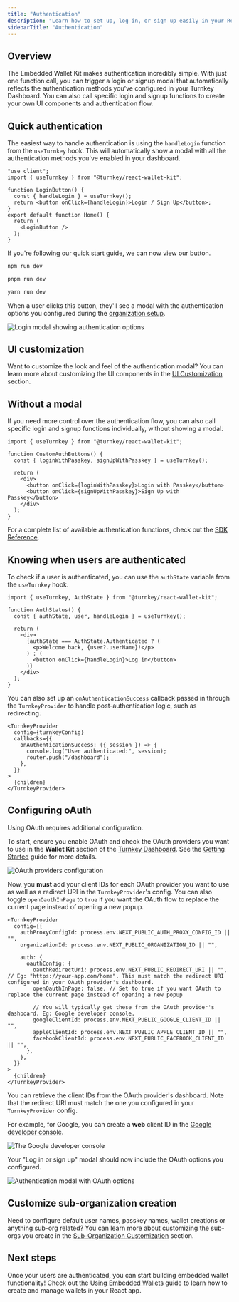 ```yaml
---
title: "Authentication"
description: "Learn how to set up, log in, or sign up easily in your React app using @turnkey/react-wallet-kit."
sidebarTitle: "Authentication"
---
```


## Overview

The Embedded Wallet Kit makes authentication incredibly simple. With just one function call, you can trigger a login or signup modal that automatically reflects the authentication methods you’ve configured in your Turnkey Dashboard. You can also call specific login and signup functions to create your own UI components and authentication flow.

## Quick authentication

The easiest way to handle authentication is using the `handleLogin` function from the `useTurnkey` hook. This will automatically show a modal with all the authentication methods you've enabled in your dashboard.

```tsx page.tsx
"use client";
import { useTurnkey } from "@turnkey/react-wallet-kit";

function LoginButton() {
  const { handleLogin } = useTurnkey();
  return <button onClick={handleLogin}>Login / Sign Up</button>;
}
export default function Home() {
  return (
    <LoginButton /> 
  );
}
```

If you're following our quick start guide, we can now view our button.

<CodeGroup>

```bash npm
npm run dev
```

```bash pnpm
pnpm run dev
```

```bash yarn
yarn run dev
```

</CodeGroup>

When a user clicks this button, they'll see a modal with the authentication options you configured during the [organization setup](/sdks/react/getting-started#turnkey-organization-setup).

<img
  src="/images/sdks/img/react/auth-component-1.png"
  alt="Login modal showing authentication options"
/>

## UI customization

Want to customize the look and feel of the authentication modal? You can learn more about customizing the UI components in the [UI Customization](/sdks/react/ui-customization) section.

## Without a modal

If you need more control over the authentication flow, you can also call specific login and signup functions individually, without showing a modal.

```tsx
import { useTurnkey } from "@turnkey/react-wallet-kit";

function CustomAuthButtons() {
  const { loginWithPasskey, signUpWithPasskey } = useTurnkey();

  return (
    <div>
      <button onClick={loginWithPasskey}>Login with Passkey</button>
      <button onClick={signUpWithPasskey}>Sign Up with Passkey</button>
    </div>
  );
}
```

For a complete list of available authentication functions, check out the [SDK Reference](/generated-docs/formatted/core/turnkey-client-add-oauth-provider).

## Knowing when users are authenticated

To check if a user is authenticated, you can use the `authState` variable from the `useTurnkey` hook.

```tsx
import { useTurnkey, AuthState } from "@turnkey/react-wallet-kit";

function AuthStatus() {
  const { authState, user, handleLogin } = useTurnkey();

  return (
    <div>
      {authState === AuthState.Authenticated ? (
        <p>Welcome back, {user?.userName}!</p>
      ) : (
        <button onClick={handleLogin}>Log in</button>
      )}
    </div>
  );
}
```

You can also set up an `onAuthenticationSuccess` callback passed in through the `TurnkeyProvider` to handle post-authentication logic, such as redirecting.

```tsx
<TurnkeyProvider
  config={turnkeyConfig}
  callbacks={{
    onAuthenticationSuccess: ({ session }) => {
      console.log("User authenticated:", session);
      router.push("/dashboard");
    },
  }}
>
  {children}
</TurnkeyProvider>
```

## Configuring oAuth

Using OAuth requires additional configuration.

To start, ensure you enable OAuth and check the OAuth providers you want to use in the **Wallet Kit** section of the [Turnkey Dashboard](https://app.turnkey.com). See the [Getting Started](/sdks/react/getting-started) guide for more details.

<img
  src="/images/sdks/img/react/oauth-panel.png"
  alt="OAuth providers configuration"
/>

Now, you **must** add your client IDs for each OAuth provider you want to use as well as a redirect URI in the `TurnkeyProvider`'s config. You can also toggle `openOauthInPage` to `true` if you want the OAuth flow to replace the current page instead of opening a new popup.

```tsx
<TurnkeyProvider
  config={{
    authProxyConfigId: process.env.NEXT_PUBLIC_AUTH_PROXY_CONFIG_ID || "",
    organizationId: process.env.NEXT_PUBLIC_ORGANIZATION_ID || "",

    auth: {
      oauthConfig: {
        oauthRedirectUri: process.env.NEXT_PUBLIC_REDIRECT_URI || "", // Eg: "https://your-app.com/home". This must match the redirect URI configured in your OAuth provider's dashboard.
        openOauthInPage: false, // Set to true if you want OAuth to replace the current page instead of opening a new popup

        // You will typically get these from the OAuth provider's dashboard. Eg: Google developer console.
        googleClientId: process.env.NEXT_PUBLIC_GOOGLE_CLIENT_ID || "",
        appleClientId: process.env.NEXT_PUBLIC_APPLE_CLIENT_ID || "",
        facebookClientId: process.env.NEXT_PUBLIC_FACEBOOK_CLIENT_ID || "",
      },
    },
  }}
>
  {children}
</TurnkeyProvider>
```

You can retrieve the client IDs from the OAuth provider's dashboard. Note that the redirect URI must match the one you configured in your `TurnkeyProvider` config.

For example, for Google, you can create a **web** client ID in the [Google developer console](https://console.developers.google.com/apis/credentials).

<img
  src="/images/sdks/img/react/google-dev-console.png"
  alt="The Google developer console"
/>

Your "Log in or sign up" modal should now include the OAuth options you configured.

<img
  src="/images/sdks/img/react/auth-component-2.png"
  alt="Authentication modal with OAuth options"
/>

## Customize sub-organization creation

Need to configure default user names, passkey names, wallet creations or anything sub-org related? You can learn more about customizing the sub-orgs you create in the [Sub-Organization Customization](/sdks/react/sub-organization-customization) section.

## Next steps

Once your users are authenticated, you can start building embedded wallet functionality! Check out the [Using Embedded Wallets](/sdks/react/using-embedded-wallets) guide to learn how to create and manage wallets in your React app.
